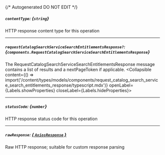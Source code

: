 {/* Autogenerated DO NOT EDIT  */}

##### `contentType`: *{`string`}*
HTTP response content type for this operation

---
##### `requestCatalogSearchServiceSearchEntitlementsResponse?`: *{`components.RequestCatalogSearchServiceSearchEntitlementsResponse`}*
The RequestCatalogSearchServiceSearchEntitlementsResponse message contains a list of results and a nextPageToken if applicable.
<Collapsible content={() => import('/content/types/models/components/request_catalog_search_service_search_entitlements_response/typescript.mdx')} openLabel={Labels.showProperties} closeLabel={Labels.hideProperties}>
</Collapsible>

---
##### `statusCode`: *{`number`}*
HTTP response status code for this operation

---
##### `rawResponse`: [*{ `AxiosResponse` }*](https://axios-http.com/docs/res_schema)
Raw HTTP response; suitable for custom response parsing


